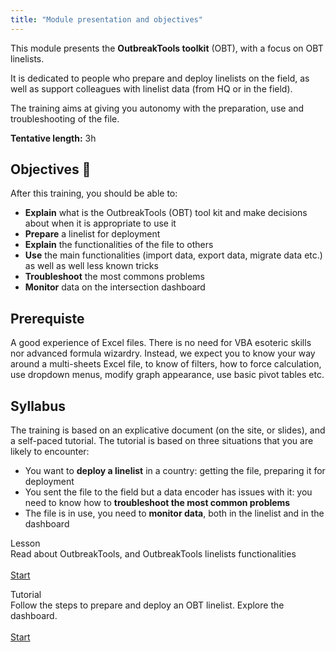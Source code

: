 ```yaml
---
title: "Module presentation and objectives"
---
```



This module presents the **OutbreakTools toolkit** (OBT), with a focus on OBT linelists. 

It is dedicated to people who prepare and deploy linelists on the field, as well as support colleagues with linelist data (from HQ or in the field).

The training aims at giving you autonomy with the preparation, use and troubleshooting of the file.

**Tentative length:** 3h


## Objectives 🎯

After this training, you should be able to:

-	**Explain** what is the OutbreakTools (OBT) tool kit and make decisions about when it is appropriate to use it
-	**Prepare** a linelist for deployment
-	**Explain** the functionalities of the file to others
-	**Use** the main functionalities (import data, export data, migrate data etc.) as well as well less known tricks
-	**Troubleshoot** the most commons problems
-	**Monitor** data on the intersection dashboard


## Prerequiste

A good experience of Excel files. There is no need for VBA esoteric skills nor advanced formula wizardry. Instead, we expect you to know your way around a multi-sheets Excel file, to know of filters, how to force calculation, use dropdown menus, modify graph appearance, use basic pivot tables etc.


## Syllabus

The training is based on an explicative document (on the site, or slides), and a self-paced tutorial. The tutorial is based on three situations that you are likely to encounter:

-	You want to **deploy a linelist** in a country: getting the file, preparing it for deployment
- You sent the file to the field but a data encoder has issues with it: you need to know how to **troubleshoot the most common problems**
-	The file is in use, you need to **monitor data**, both in the linelist and in the dashboard


::: {.homepage-card-grid}

::: {.card .homepage-card}
<!-- <img class='card-img' src='img/learn.svg' alt='learn'> -->

::: {.card-body}
[Lesson]{.card-title}<br>
Read about OutbreakTools, and OutbreakTools linelists functionalities<br>
<br>
<a href='../module_1/m1_intro.html' class='btn'>Start</a>
:::

:::


::: {.card .homepage-card}
<!-- <img class='card-img' src='img/explore.svg' alt='explore'> -->

::: {.card-body}
[Tutorial]{.card-title}<br>
Follow the steps to prepare and deploy an OBT linelist. Explore the dashboard.<br>
<br>
<a href='../module_1/m1_tutorial.html' class='btn'>Start</a>
:::

:::




:::
